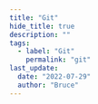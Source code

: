 ```yaml
---
title: "Git"
hide_title: true
description: ""
tags:
  - label: "Git"
    permalink: "git"
last_update:
  date: "2022-07-29"
  author: "Bruce"
---
```



<FeatureIcon src={git} title="Git" />
<LinkList
  data={[
    {
      title: ".gitignore 不工作",
      link: "/docs/git/gitignore-not-working",
      src: git,
    },
  ]}
/>

